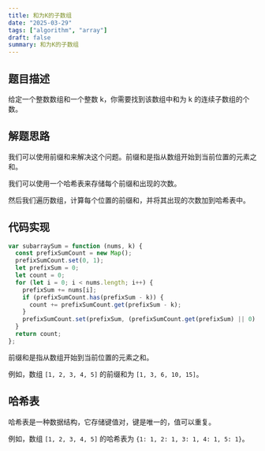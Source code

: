 ```yaml
---
title: 和为K的子数组
date: "2025-03-29"
tags: ["algorithm", "array"]
draft: false
summary: 和为K的子数组
---
```


## 题目描述

给定一个整数数组和一个整数 k，你需要找到该数组中和为 k 的连续子数组的个数。

## 解题思路

我们可以使用前缀和来解决这个问题。前缀和是指从数组开始到当前位置的元素之和。

我们可以使用一个哈希表来存储每个前缀和出现的次数。

然后我们遍历数组，计算每个位置的前缀和，并将其出现的次数加到哈希表中。

## 代码实现

```javascript
var subarraySum = function (nums, k) {
  const prefixSumCount = new Map();
  prefixSumCount.set(0, 1);
  let prefixSum = 0;
  let count = 0;
  for (let i = 0; i < nums.length; i++) {
    prefixSum += nums[i];
    if (prefixSumCount.has(prefixSum - k)) {
      count += prefixSumCount.get(prefixSum - k);
    }
    prefixSumCount.set(prefixSum, (prefixSumCount.get(prefixSum) || 0) + 1);
  }
  return count;
};
```

前缀和是指从数组开始到当前位置的元素之和。

例如，数组 `[1, 2, 3, 4, 5]` 的前缀和为 `[1, 3, 6, 10, 15]`。

## 哈希表

哈希表是一种数据结构，它存储键值对，键是唯一的，值可以重复。

例如，数组 `[1, 2, 3, 4, 5]` 的哈希表为 `{1: 1, 2: 1, 3: 1, 4: 1, 5: 1}`。

